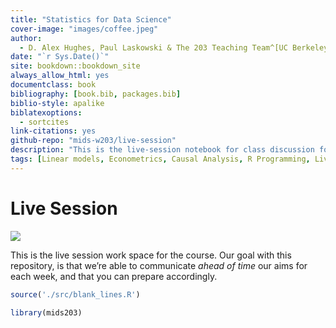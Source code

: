 ```yaml
---
title: "Statistics for Data Science"
cover-image: "images/coffee.jpeg"
author: 
  - D. Alex Hughes, Paul Laskowski & The 203 Teaching Team^[UC Berkeley, School of Information]
date: "`r Sys.Date()`"
site: bookdown::bookdown_site
always_allow_html: yes
documentclass: book
bibliography: [book.bib, packages.bib]
biblio-style: apalike
biblatexoptions:
  - sortcites
link-citations: yes
github-repo: "mids-w203/live-session"
description: "This is the live-session notebook for class discussion for the UC Berkeley School of Information, Masters in Data Science course called *Statistics for Data Science*."
tags: [Linear models, Econometrics, Causal Analysis, R Programming, Live Session Discussion]
---
```


# Live Session {-}

![](./images/campus.jpeg)

This is the live session work space for the course. Our goal with this repository, is that we're able to communicate *ahead of time* our aims for each week, and that you can prepare accordingly. 


```r
source('./src/blank_lines.R')
```

```r
library(mids203)
```
